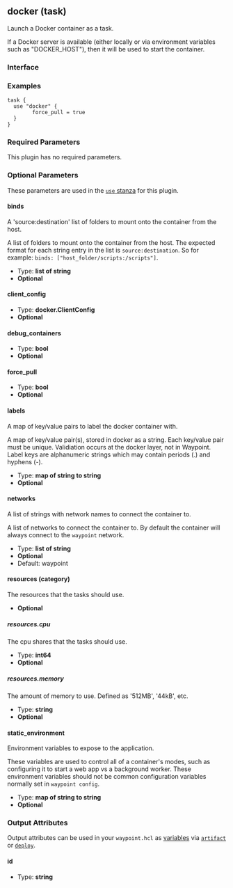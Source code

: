 ## docker (task)

Launch a Docker container as a task.

If a Docker server is available (either locally or via environment variables
such as "DOCKER_HOST"), then it will be used to start the container.

### Interface

### Examples

```hcl
task {
  use "docker" {
		force_pull = true
  }
}
```

### Required Parameters

This plugin has no required parameters.

### Optional Parameters

These parameters are used in the [`use` stanza](/waypoint/docs/waypoint-hcl/use) for this plugin.

#### binds

A 'source:destination' list of folders to mount onto the container from the host.

A list of folders to mount onto the container from the host. The expected format for each string entry in the list is `source:destination`. So for example: `binds: ["host_folder/scripts:/scripts"]`.

- Type: **list of string**
- **Optional**

#### client_config

- Type: **docker.ClientConfig**
- **Optional**

#### debug_containers

- Type: **bool**
- **Optional**

#### force_pull

- Type: **bool**
- **Optional**

#### labels

A map of key/value pairs to label the docker container with.

A map of key/value pair(s), stored in docker as a string. Each key/value pair must be unique. Validiation occurs at the docker layer, not in Waypoint. Label keys are alphanumeric strings which may contain periods (.) and hyphens (-).

- Type: **map of string to string**
- **Optional**

#### networks

A list of strings with network names to connect the container to.

A list of networks to connect the container to. By default the container will always connect to the `waypoint` network.

- Type: **list of string**
- **Optional**
- Default: waypoint

#### resources (category)

The resources that the tasks should use.


- **Optional**

##### resources.cpu

The cpu shares that the tasks should use.

- Type: **int64**
- **Optional**

##### resources.memory

The amount of memory to use. Defined as '512MB', '44kB', etc.

- Type: **string**
- **Optional**

#### static_environment

Environment variables to expose to the application.

These variables are used to control all of a container's modes, such as configuring it to start a web app vs a background worker. These environment variables should not be common configuration variables normally set in `waypoint config`.

- Type: **map of string to string**
- **Optional**

### Output Attributes

Output attributes can be used in your `waypoint.hcl` as [variables](/waypoint/docs/waypoint-hcl/variables) via [`artifact`](/waypoint/docs/waypoint-hcl/variables/artifact) or [`deploy`](/waypoint/docs/waypoint-hcl/variables/deploy).

#### id

- Type: **string**
